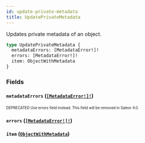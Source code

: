 ```yaml
---
id: update-private-metadata
title: UpdatePrivateMetadata
---
```


Updates private metadata of an object.

```graphql
type UpdatePrivateMetadata {
  metadataErrors: [MetadataError!]!
  errors: [MetadataError!]!
  item: ObjectWithMetadata
}
```

### Fields

#### `metadataErrors` ([`[MetadataError!]!`](/developer/api-reference/objects/metadata-error.mdx))

<sub><sup><span className="deprecatedTag">DEPRECATED</span> Use errors field instead. This field will be removed in Saleor 4.0.</sup></sub>

#### `errors` ([`[MetadataError!]!`](/developer/api-reference/objects/metadata-error.mdx))

#### `item` ([`ObjectWithMetadata`](/developer/api-reference/interfaces/object-with-metadata.mdx))
